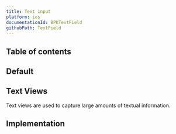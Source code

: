 ```yaml
---
title: Text input
platform: ios
documentationId: BPKTextField
githubPath: TextField
---
```





## Table of contents

## Default

<IOSComponentScreenshots
  lightMode={screenshotDefault}
  darkMode={screenshotDefaultDm}
  altText="iOS default text input" />

## Text Views

Text views are used to capture large amounts of textual information.

<IOSComponentScreenshots
  lightMode={screenshotTextView}
  darkMode={screenshotTextViewDm}
  altText="iOS default text view" />

## Implementation

<Readme />

<TextViewReadme />
